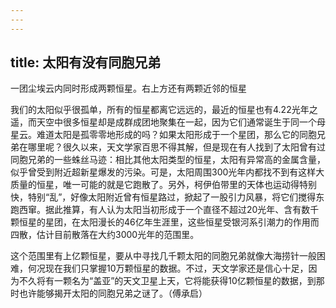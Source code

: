 ```yaml
---
---
---
```

title: 太阳有没有同胞兄弟
---




一团尘埃云内同时形成两颗恒星。右上方还有两颗近邻的恒星



我们的太阳似乎很孤单，所有的恒星都离它远远的，最近的恒星也有4.22光年之遥，而天空中很多恒星却是成群成团地聚集在一起，因为它们通常诞生于同一个母星云。难道太阳是孤零零地形成的吗？如果太阳形成于一个星团，那么它的同胞兄弟在哪里呢？很久以来，天文学家百思不得其解，但是现在有人找到了太阳曾有过同胞兄弟的一些蛛丝马迹：相比其他太阳类型的恒星，太阳有异常高的金属含量，似乎曾受到附近超新星爆发的污染。可是，太阳周围300光年内都找不到有这样大质量的恒星，唯一可能的就是它跑散了。另外，柯伊伯带里的天体也运动得特别快，特别“乱”，好像太阳附近曾有恒星路过，掀起了一股引力风暴，将它们搅得东跑西窜。据此推算，有人认为太阳当初形成于一个直径不超过20光年、含有数千颗恒星的星团，在太阳漫长的46亿年生涯里，这些恒星受银河系引潮力的作用而四散，估计目前散落在大约3000光年的范围里。

这个范围里有上亿颗恒星，要从中寻找几千颗太阳的同胞兄弟就像大海捞针一般困难，何况现在我们只掌握10万颗恒星的数据。不过，天文学家还是信心十足，因为不久将有一颗名为“盖亚”的天文卫星上天，它将能获得10亿颗恒星的数据，到那时也许能够揭开太阳的同胞兄弟之谜了。（傅承启）